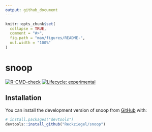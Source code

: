```yaml
---
output: github_document
---
```


<!-- README.md is generated from README.Rmd. Please edit that file -->

```r
knitr::opts_chunk$set(
  collapse = TRUE,
  comment = "#>",
  fig.path = "man/figures/README-",
  out.width = "100%"
)
```

# snoop

<!-- badges: start -->
[![R-CMD-check](https://github.com/Reckziegel/snoop/workflows/R-CMD-check/badge.svg)](https://github.com/Reckziegel/snoop/actions)
[![Lifecycle: experimental](https://img.shields.io/badge/lifecycle-experimental-orange.svg)](https://lifecycle.r-lib.org/articles/stages.html#experimental)
<!-- badges: end -->


## Installation

You can install the development version of snoop from [GitHub](https://github.com/) with:

``` r
# install.packages("devtools")
devtools::install_github("Reckziegel/snoop")
```
